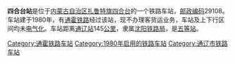 {{noteTA
|1=zh-cn:始发车次; zh-hk:列車班次;
|2=zh-cn:车次; zh-hk:班次;
}}
{{Infobox China railway station 
|车站名称 = 四合台站
|车站名称拼音 = 
|车站地址 = [[内蒙古自治区|内蒙古自治区]][[扎鲁特旗|扎鲁特旗]]
|归属 = [[沈阳铁路局|沈阳铁路局]]
|车站等级 = [[五等站_(中铁)|五等站]]
|线路 = [[通霍铁路|通霍铁路]]
}}
'''四合台站'''是位于[[内蒙古自治区|内蒙古自治区]][[扎鲁特旗|扎鲁特旗]][[四合台|四合台]]的一个铁路车站，[[邮政编码|邮政编码]]29108。车站建于1980年，有[[通霍铁路|通霍铁路]]经过该站，现不办理客货运业务，车站及上下行区间均未[[电气化|电气化]]。车站距离[[通辽站|通辽站]]145[[公里|公里]]，隶属[[沈阳铁路局|沈阳铁路局]]，是[[五等站_(中铁)|五等站]]。

{{start rail box}}
{{s-inop|[[道老杜站|道老杜站]]}}
{{s-line|[[通霍铁路|通霍铁路]]}}
{{s-inop|[[扎鲁特站|扎鲁特站]]}}
{{end box}}
{{通霍铁路}}
{{铁路车站小作品}}
{{内蒙古小作品}}

[[Category:通霍铁路车站|Category:通霍铁路车站]]
[[Category:1980年启用的铁路车站|Category:1980年启用的铁路车站]]
[[Category:通辽市铁路车站|Category:通辽市铁路车站]]